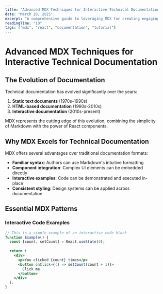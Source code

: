 ```yaml
---
title: "Advanced MDX Techniques for Interactive Technical Documentation"
date: "March 20, 2025"
excerpt: "A comprehensive guide to leveraging MDX for creating engaging, interactive technical documentation with embedded React components."
readingTime: "10"
tags: ["mdx", "react", "documentation", "tutorial"]
---
```


# Advanced MDX Techniques for Interactive Technical Documentation

## The Evolution of Documentation

Technical documentation has evolved significantly over the years:

1. **Static text documents** (1970s-1990s)
2. **HTML-based documentation** (1990s-2010s)
3. **Interactive documentation** (2010s-present)

MDX represents the cutting edge of this evolution, combining the simplicity of Markdown with the power of React components.

## Why MDX Excels for Technical Documentation

MDX offers several advantages over traditional documentation formats:

- **Familiar syntax**: Authors can use Markdown's intuitive formatting
- **Component integration**: Complex UI elements can be embedded directly
- **Interactive examples**: Code can be demonstrated and executed in-place
- **Consistent styling**: Design systems can be applied across documentation

## Essential MDX Patterns

### Interactive Code Examples

```jsx
// This is a simple example of an interactive code block
function Example() {
  const [count, setCount] = React.useState(0);
  
  return (
    <div>
      <p>You clicked {count} times</p>
      <button onClick={() => setCount(count + 1)}>
        Click me
      </button>
    </div>
  );
}

